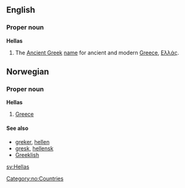 ==English==
===Proper noun===
'''Hellas'''
# The [[Ancient Greek]] [[name]] for ancient and modern [[Greece]], [[Ελλάς]].

==Norwegian==
===Proper noun===
[[Category:no:Countries]]
'''Hellas'''
#[[Greece]]
====See also====
*[[greker]], [[hellen]]
*[[gresk]], [[hellensk]]
*[[Greeklish]]
[[sv:Hellas]]